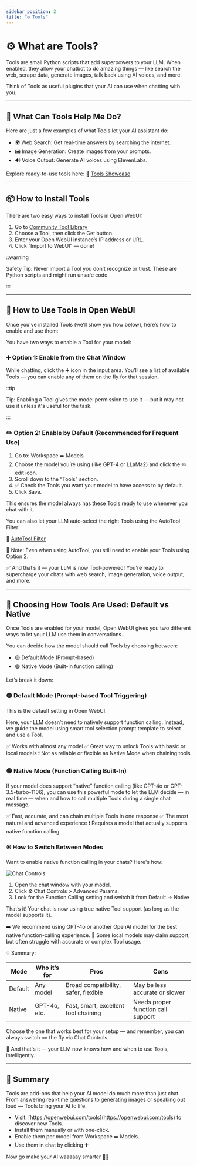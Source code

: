 ```yaml
---
sidebar_position: 2
title: "⚙️ Tools"
---
```


# ⚙️ What are Tools?

Tools are small Python scripts that add superpowers to your LLM. When enabled, they allow your chatbot to do amazing things — like search the web, scrape data, generate images, talk back using AI voices, and more.

Think of Tools as useful plugins that your AI can use when chatting with you.

---

## 🚀 What Can Tools Help Me Do?

Here are just a few examples of what Tools let your AI assistant do:

- 🌍 Web Search: Get real-time answers by searching the internet.
- 🖼️ Image Generation: Create images from your prompts.
- 🔊 Voice Output: Generate AI voices using ElevenLabs.

Explore ready-to-use tools here:
🧰 [Tools Showcase](https://openwebui.com/tools)

---

## 📦 How to Install Tools

There are two easy ways to install Tools in Open WebUI:

1. Go to [Community Tool Library](https://openwebui.com/tools)
2. Choose a Tool, then click the Get button.
3. Enter your Open WebUI instance’s IP address or URL.
4. Click “Import to WebUI” — done!

::warning

Safety Tip: Never import a Tool you don’t recognize or trust. These are Python scripts and might run unsafe code.

:::

---

## 🔧 How to Use Tools in Open WebUI

Once you've installed Tools (we’ll show you how below), here’s how to enable and use them:

You have two ways to enable a Tool for your model:

### ➕ Option 1: Enable from the Chat Window

While chatting, click the ➕ icon in the input area. You’ll see a list of available Tools — you can enable any of them on the fly for that session.

::tip

Tip: Enabling a Tool gives the model permission to use it — but it may not use it unless it's useful for the task.

:::

### ✏️ Option 2: Enable by Default (Recommended for Frequent Use)
1. Go to: Workspace ➡️ Models
2. Choose the model you’re using (like GPT-4 or LLaMa2) and click the ✏️ edit icon.
3. Scroll down to the “Tools” section.
4. ✅ Check the Tools you want your model to have access to by default.
5. Click Save.

This ensures the model always has these Tools ready to use whenever you chat with it.

You can also let your LLM auto-select the right Tools using the AutoTool Filter:

🔗 [AutoTool Filter](https://openwebui.com/f/hub/autotool_filter/)

🎯 Note: Even when using AutoTool, you still need to enable your Tools using Option 2.

✅ And that’s it — your LLM is now Tool-powered! You're ready to supercharge your chats with web search, image generation, voice output, and more.

---

## 🧠 Choosing How Tools Are Used: Default vs Native

Once Tools are enabled for your model, Open WebUI gives you two different ways to let your LLM use them in conversations.

You can decide how the model should call Tools by choosing between:

- 🟡 Default Mode (Prompt-based)
- 🟢 Native Mode (Built-in function calling)

Let’s break it down:

### 🟡 Default Mode (Prompt-based Tool Triggering)

This is the default setting in Open WebUI.

Here, your LLM doesn’t need to natively support function calling. Instead, we guide the model using smart tool selection prompt template to select and use a Tool.

✅ Works with almost any model
✅ Great way to unlock Tools with basic or local models
❗ Not as reliable or flexible as Native Mode when chaining tools

### 🟢 Native Mode (Function Calling Built-In)

If your model does support “native” function calling (like GPT-4o or GPT-3.5-turbo-1106), you can use this powerful mode to let the LLM decide — in real time — when and how to call multiple Tools during a single chat message.

✅ Fast, accurate, and can chain multiple Tools in one response
✅ The most natural and advanced experience
❗ Requires a model that actually supports native function calling

### ✳️ How to Switch Between Modes

Want to enable native function calling in your chats? Here's how:

![Chat Controls](/images/features/plugin/tools/chat-controls.png)

1. Open the chat window with your model.
2. Click ⚙️ Chat Controls > Advanced Params.
3. Look for the Function Calling setting and switch it from Default → Native

That’s it! Your chat is now using true native Tool support (as long as the model supports it).

➡️ We recommend using GPT-4o or another OpenAI model for the best native function-calling experience.
🔎 Some local models may claim support, but often struggle with accurate or complex Tool usage.

💡 Summary:

| Mode     | Who it’s for                     | Pros                                    | Cons                                 |
|----------|----------------------------------|-----------------------------------------|--------------------------------------|
| Default  | Any model                         | Broad compatibility, safer, flexible    | May be less accurate or slower       |
| Native   | GPT-4o, etc.                      | Fast, smart, excellent tool chaining     | Needs proper function call support   |

Choose the one that works best for your setup — and remember, you can always switch on the fly via Chat Controls.

👏 And that's it — your LLM now knows how and when to use Tools, intelligently.

---

## 🧠 Summary

Tools are add-ons that help your AI model do much more than just chat. From answering real-time questions to generating images or speaking out loud — Tools bring your AI to life.

- Visit: [https://openwebui.com/tools](https://openwebui.com/tools) to discover new Tools.
- Install them manually or with one-click.
- Enable them per model from Workspace ➡️ Models.
- Use them in chat by clicking ➕

Now go make your AI waaaaay smarter 🤖✨
